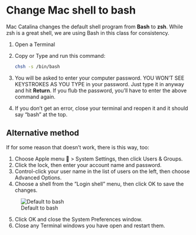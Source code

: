 # Change Mac shell to bash

Mac Catalina changes the default shell program from **Bash** to **zsh**. While zsh is a great shell, we are using Bash in this class for consistency.

1. Open a Terminal
2. Copy or Type and run this command:

    ```bash
    chsh -s /bin/bash
    ```

3. You will be asked to enter your computer password. YOU WON'T SEE KEYSTROKES AS YOU TYPE in your password. Just type it in anyway and hit **Return**. If you flub the password, you'll have to enter the above command again.
4. If you don't get an error, close your terminal and reopen it and it should say "bash" at the top.

## Alternative method

If for some reason that doesn't work, there is this way, too:

1. Choose Apple menu  > System Settings, then click Users & Groups.
2. Click the lock, then enter your account name and password.
3. Control-click your user name in the list of users on the left, then choose Advanced Options.
4. Choose a shell from the ”Login shell” menu, then click OK to save the changes.

![Default to bash](../images/default-to-bash.png)

5. Click OK and close the System Preferences window.
6. Close any Terminal windows you have open and restart them.
